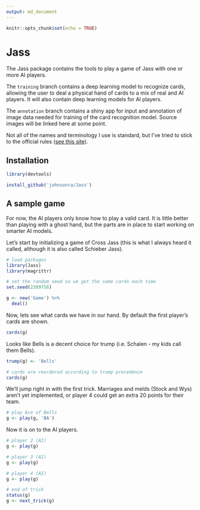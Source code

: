 ```yaml
---
output: md_document
---
```


```r
knitr::opts_chunk$set(echo = TRUE)
```

# Jass

The Jass package contains the tools to play a game of Jass with one or more AI players.

The `training` branch contains a deep learning model to recognize cards, allowing the user to deal a physical hand of cards to a mix of real and AI players. It will also contain deep learning models for AI players.

The `annotation` branch contains a shiny app for input and annotation of image data needed for training of the card recognition model. Source images will be linked here at some point.

Not all of the names and terminology I use is standard, but I've tried to stick to the official rules ([see this site](https://www.swisslos.ch/en/jass/informations/jass-rules/schieber-jass.html)).

## Installation

```r
library(devtools)

install_github('johnsonra/Jass')
```

## A sample game

For now, the AI players only know how to play a valid card. It is little better than playing with a ghost hand, but the parts are in place to start working on smarter AI models.

Let's start by initializing a game of Cross Jass (this is what I always heard it called, although it is also called Schieber Jass).

```r
# load packages
library(Jass)
library(magrittr)

# set the random seed so we get the same cards each time
set.seed(2389756)

g <- new('Game') %>%
  deal()
```

Now, lets see what cards we have in our hand. By default the first player's cards are shown.

```r
cards(g)
```

Looks like Bells is a decent choice for trump (i.e. Schalen - my kids call them Bells).

```r
trump(g) <- 'Bells'

# cards are reordered according to trump precedence
cards(g)
```

We'll jump right in with the first trick. Marriages and melds (Stock and Wys) aren't yet implemented, or player 4 could get an extra 20 points for their team.

```r
# play Ace of Bells
g <- play(g, 'BA')
```

Now it is on to the AI players.

```r
# player 2 (AI)
g <- play(g)

# player 3 (AI)
g <- play(g)

# player 4 (AI)
g <- play(g)

# end of trick
status(g)
g <- next_trick(g)
```
